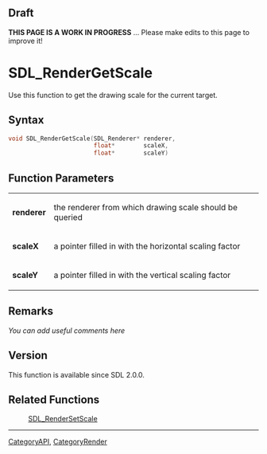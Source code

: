 == Draft ==

'''THIS PAGE IS A WORK IN PROGRESS''' ... Please make edits to this page to improve it!



<!-- #*^*^*^*^*See https://wiki.libsdl.org/SGFunctions for details on editing this page*^*^*^*^* -->


= SDL_RenderGetScale =
Use this function to get the drawing scale for the current target.




== Syntax ==
<syntaxhighlight lang='c++'>
void SDL_RenderGetScale(SDL_Renderer* renderer,
                        float*        scaleX,
                        float*        scaleY)
</syntaxhighlight>


== Function Parameters ==
{|
|'''renderer'''
|the renderer from which drawing scale should be queried
|-
|'''scaleX'''
|a pointer filled in with the horizontal scaling factor
|-
|'''scaleY'''
|a pointer filled in with the vertical scaling factor
|}



== Remarks ==
''You can add useful comments here''

<!-- #Leave this section as-is unless you have a remark to put in.  In that case, replace ''You can add useful comments here'' with your remark(s) following the Style Guide instructions.  Leave the rest of the markup alone and delete this comment. -->

== Version ==
This function is available since SDL 2.0.0.

== Related Functions ==
:[[SDL_RenderSetScale]]

----
[[CategoryAPI]], [[CategoryRender]]
<!-- #See the Style Guide for instructions on editing the footer. -->
